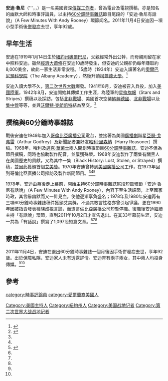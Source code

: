 {{Infobox Writer
| name         = 安德魯·艾堅·魯尼<br>Andrew Aitken Rooney
| image        = Andy Rooney (cropped).jpg
| imagesize    = 
| caption      = 2008年正在紐約街道的安迪·魯尼
| pseudonym    = 安迪·魯尼（Andy Rooney）
| birthname    = Andrew Aitken Rooney
| birthdate    = {{birth date|1919|1|14}}
| birthplace   = [[紐約州|紐約州]][[奧爾巴尼|奧爾巴尼]]
| deathdate    = {{death date and age|2011|11|4|1919|1|14|}} 
| deathplace   = {{USA}}[[紐約州|紐約州]][[紐約|紐約]]
| occupation   = 作家、幽默大師、電視、電視名嘴
| nationality  = {{USA}}
| ethnicity    = {{IRE}}
| citizenship  = 
| education    = 
| alma_mater   = [[柯蓋德大學|柯蓋德大學]]
| period       = 
| genre        = 
| subject      = 
| movement     = 
| notableworks = 
| spouse       = 瑪嘉烈·魯尼（Marguerite Rooney）
| partner      = 
| children     = 
| relatives    = 
| influences   = 
| influenced   = 
| awards       = 
| signature    = 
| website      = 
| portaldisp   = 
}}

'''安迪·魯尼'''（'''{{lang-en|Andrew Aitken "Andy" Rooney}}，{{lang-zh|安德魯·艾堅·"安迪"·魯尼'''}}，{{bd|1919年|1月14日|2011年|11月4日|catIdx=Rooney, Andrew}}）是一名美國資深[[傳媒工作者|傳媒工作者]]，曾為電台及電視撰稿，亦是知名的幽默大師和時事評論員，以主持[[60分鐘時事雜誌|60分鐘時事雜誌]]節目尾段的「安迪·魯尼有話說」（A Few Minutes With Andy Rooney）環節闻名。2011年11月4日安迪因一項小型手術後[[併發症|併發症]]去世，享年92歲。

== 早年生活 ==

安迪在1919年1月14日生於[[紐約州|紐約州]][[奧爾巴尼|奧爾巴尼]]，父親經常外出公幹，而母親則留在家中照料安迪。雖然[[經濟大蕭條|經濟大蕭條]]在安迪10歲時發生，但安迪的父親卻仍每年賺取約8,000美金，故此一家生活非常安穩。15歲時（1934年）安迪入讀著名的[[奧爾巴尼預科學院|奧爾巴尼預科學院]]（The Albany Academy），然後升讀[[柯蓋德大學|柯蓋德大學]]。<ref name=death>{{Cite web |url=http://www.cbsnews.com/8301-18560_162-57319150/andy-rooney-dead-at-92/ |title=CBS：安迪·魯尼去世享年92歲 |access-date=2011-11-05 |archive-date=2013-10-09 |archive-url=https://web.archive.org/web/20131009153515/http://www.cbsnews.com/8301-18560_162-57319150/andy-rooney-dead-at-92/ |dead-url=no }}</ref>

安迪入讀大學不久，[[第二次世界大戰|第二次世界大戰]]爆發。1941年8月，安迪被召入兵役，加入[[美國陸軍|美國陸軍]]。1942年8月，安迪開始其傳媒工作生涯，為陸軍的[[星條旗報|星條旗報]]（Stars and Stripes）撰稿以及採訪，包括[[北非戰場|北非戰場]]、美國首次空襲[[納粹德國|納粹德國]]、[[北非戰場|北非戰場]]以及[[集中營|集中營]]等等，並與[[沃爾特·克朗凱特|沃爾特·克朗凱特]]結為至交。<ref name=ANDY102>{{Cite web |url=http://www.cbsnews.com/stories/2011/10/02/60minutes/main20114489.shtml |title=60分鐘時事雜誌：安迪·魯尼10月2日專訪 |access-date=2011-11-05 |archive-date=2013-10-10 |archive-url=https://web.archive.org/web/20131010060150/http://www.cbsnews.com/stories/2011/10/02/60minutes/main20114489.shtml |dead-url=no }}</ref>

== 撰稿與60分鐘時事雜誌 ==

戰後安迪在1949年加入[[哥倫比亞廣播公司|哥倫比亞廣播公司]]電台，並接著為美國[[廣播劇|廣播劇]]諧星[[亞瑟·戈弗雷|亞瑟·戈弗雷]]（Arthur Godfrey）及新聞記者兼好友[[哈利·里森納|哈利·里森納]]（Harry Reasoner）撰稿。1968年，哈利及[[邁克·華萊士|邁克·華萊士]]兩人開創時事節目[[60分鐘時事雜誌|60分鐘時事雜誌]]，安迪不但為節目撰稿，同時也協助製作配音，並屢獲殊榮。1968年安迪製作了兩集有關黑人在美國歷史的貢獻，又為其中一集（Black History: Lost, Stolen, or Strayed）撰稿，並因此獲頒首個[[艾美獎|艾美獎]]。1970年安迪曾轉到[[美國廣播公司|美國廣播公司]]工作，在1973年回到哥倫比亞廣播公司採訪及製作新聞節目。<ref name=death/><ref name=ANDY102/><ref name=CV>{{Cite web |url=http://www.cbsnews.com/stories/1998/07/08/60minutes/bios/main13495.shtml |title=CBS：安迪·魯尼簡歷 |access-date=2011-11-05 |archive-date=2008-01-03 |archive-url=https://web.archive.org/web/20080103174630/http://www.cbsnews.com/stories/1998/07/08/60minutes/bios/main13495.shtml |dead-url=no }}</ref>

1978年，安迪由幕後走上幕前，開始主持60分鐘時事雜誌尾段短篇環節「安迪·魯尼有話說」（A Few Minutes With Andy Rooney），內容下至生活細節，上至國家時政，其言辭幽默而又一針見血，使他逐漸享負盛名；1978年及1980年安迪再有三項60分鐘時事雜誌稿件獲頒艾美獎。不過其敢言性格亦曾引起爭議，更在1990年因被指責發表種族歧視言論，而遭哥倫比亞廣播公司短暫停職。復職後安迪繼續主持「有話說」環節，直到2011年10月2日才宣告退出。在其33年幕前生涯，安迪一共為「有話說」撰寫了1,097段短篇文章。<ref name=death/><ref name=ANDY102/><ref name=CV/>

== 家庭及去世 ==

2011年11月4日，安迪在退出60分鐘時事雜誌一個月後因手術併發症去世，享年92歲。出於保障私隱，安迪家人未有透露詳情。安迪育有兩子兩女，其中兩人均投身傳媒。<ref name=death/><ref name=CV/>

== 參考 ==
{{reflist}}

{{Authority control}}
{{DEFAULTSORT:Rooney, Andrew}}
[[category:時事評論員|category:時事評論員]]
[[Category:美國主持人|Category:美國主持人]]
[[category:愛爾蘭裔美國人|category:愛爾蘭裔美國人]]
[[Category:紐約州人|Category:紐約州人]]
[[Category:美国战地记者|Category:美国战地记者]]
[[Category:第二次世界大战战地记者|Category:第二次世界大战战地记者]]